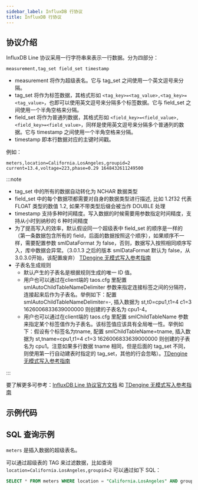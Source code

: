 ```yaml
---
sidebar_label: InfluxDB 行协议
title: InfluxDB 行协议
---
```



## 协议介绍

InfluxDB Line 协议采用一行字符串来表示一行数据。分为四部分：

```
measurement,tag_set field_set timestamp
```

- measurement 将作为超级表名。它与 tag_set 之间使用一个英文逗号来分隔。
- tag_set 将作为标签数据，其格式形如 `<tag_key>=<tag_value>,<tag_key>=<tag_value>`，也即可以使用英文逗号来分隔多个标签数据。它与 field_set 之间使用一个半角空格来分隔。
- field_set 将作为普通列数据，其格式形如 `<field_key>=<field_value>,<field_key>=<field_value>`，同样是使用英文逗号来分隔多个普通列的数据。它与 timestamp 之间使用一个半角空格来分隔。
- timestamp 即本行数据对应的主键时间戳。

例如：

```
meters,location=California.LosAngeles,groupid=2 current=13.4,voltage=223,phase=0.29 1648432611249500
```

:::note

- tag_set 中的所有的数据自动转化为 NCHAR 数据类型
- field_set 中的每个数据项都需要对自身的数据类型进行描述, 比如 1.2f32 代表 FLOAT 类型的数值 1.2, 如果不带类型后缀会被当作 DOUBLE 处理
- timestamp 支持多种时间精度。写入数据的时候需要用参数指定时间精度，支持从小时到纳秒的 6 种时间精度
- 为了提高写入的效率，默认假设同一个超级表中 field_set 的顺序是一样的（第一条数据包含所有的 field，后面的数据按照这个顺序），如果顺序不一样，需要配置参数 smlDataFormat 为 false，否则，数据写入按照相同顺序写入，库中数据会异常。（3.0.1.3 之后的版本 smlDataFormat 默认为 false，从3.0.3.0开始，该配置废弃） [TDengine 无模式写入参考指南](../../../develop/insert-data/schemless/#无模式写入行协议)
- 子表名生成规则
  - 默认产生的子表名是根据规则生成的唯一 ID 值。
  - 用户也可以通过在client端的 taos.cfg 里配置 smlAutoChildTableNameDelimiter 参数来指定连接标签之间的分隔符，连接起来后作为子表名。举例如下：配置 smlAutoChildTableNameDelimiter=-, 插入数据为 st,t0=cpu1,t1=4 c1=3 1626006833639000000 则创建的子表名为 cpu1-4。
  - 用户也可以通过在client端的 taos.cfg 里配置 smlChildTableName 参数来指定某个标签值作为子表名。该标签值应该具有全局唯一性。举例如下：假设有个标签名为tname, 配置 smlChildTableName=tname, 插入数据为 st,tname=cpu1,t1=4 c1=3 1626006833639000000 则创建的子表名为 cpu1。注意如果多行数据 tname 相同，但是后面的 tag_set 不同，则使用第一行自动建表时指定的 tag_set，其他的行会忽略）。[TDengine 无模式写入参考指南](../../../develop/insert-data/schemless/#无模式写入行协议)

:::

要了解更多可参考：[InfluxDB Line 协议官方文档](https://docs.influxdata.com/influxdb/v2.0/reference/syntax/line-protocol/) 和 [TDengine 无模式写入参考指南](../../../develop/insert-data/schemless/#无模式写入行协议)

## 示例代码

<Tabs defaultValue="java" groupId="lang">
  <TabItem label="Java" value="java">
    <JavaLine />
  </TabItem>
  <TabItem label="Python" value="Python">
    <PyLine />
  </TabItem>
  <TabItem label="Go" value="go">
    <GoLine />
  </TabItem>
  <TabItem label="Node.js" value="nodejs">
    <NodeLine />
  </TabItem>
  <TabItem label="C#" value="csharp">
    <CsLine />
  </TabItem>
  <TabItem label="C" value="c">
    <CLine />
  </TabItem>
</Tabs>

## SQL 查询示例

`meters` 是插入数据的超级表名。

可以通过超级表的 TAG 来过滤数据，比如查询 `location=California.LosAngeles,groupid=2` 可以通过如下 SQL：

```sql
SELECT * FROM meters WHERE location = "California.LosAngeles" AND groupid = 2;
```
